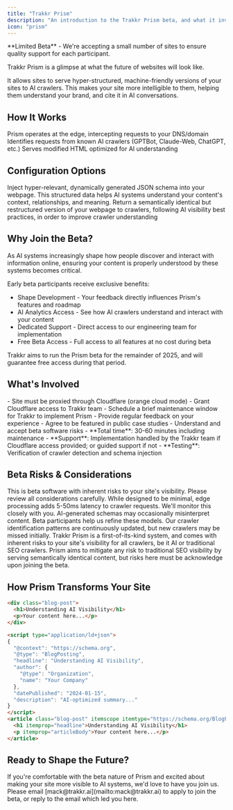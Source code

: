 ```yaml
---
title: "Trakkr Prism"
description: "An introduction to the Trakkr Prism beta, and what it involves."
icon: "prism"
---
```


<Note>
  **Limited Beta** - We're accepting a small number of sites to ensure quality support for each participant.
</Note>

Trakkr Prism is a glimpse at what the future of websites will look like.

It allows sites to serve hyper-structured, machine-friendly versions of your sites to AI crawlers. This makes your site more intelligible to them, helping them understand your brand, and cite it in AI conversations.

## How It Works

<Steps>
  <Step title="Request Interception">
    Prism operates at the edge, intercepting requests to your DNS/domain
  </Step>
  <Step title="Crawler Detection">
    Identifies requests from known AI crawlers (GPTBot, Claude-Web, ChatGPT, etc.)
  </Step>
  <Step title="Content Optimization">
    Serves modified HTML optimized for AI understanding
  </Step>
</Steps>

## Configuration Options

<CardGroup cols={2}>
  <Card title="JSON-LD Schema" icon="code" color="#0d9373">
    Inject hyper-relevant, dynamically generated JSON schema into your webpage. This structured data helps AI systems understand your content's context, relationships, and meaning.
  </Card>
  <Card title="HTML Rewriter" icon="file-code" color="#0d9373">
    Return a semantically identical but restructured version of your webpage to crawlers, following AI visibility best practices, in order to improve crawler understanding
  </Card>
</CardGroup>

## Why Join the Beta?

As AI systems increasingly shape how people discover and interact with information online, ensuring your content is properly understood by these systems becomes critical.

Early beta participants receive exclusive benefits:

- Shape Development - Your feedback directly influences Prism's features and roadmap 
- AI Analytics Access - See how AI crawlers understand and interact with your content 
- Dedicated Support - Direct access to our engineering team for implementation 
- Free Beta Access - Full access to all features at no cost during beta

<Tip>
  Trakkr aims to run the Prism beta for the remainder of 2025, and will guarantee free access during that period.
</Tip>

## What's Involved

<AccordionGroup>
  <Accordion title="Technical Requirements" icon="server">
    - Site must be proxied through Cloudflare (orange cloud mode)
    - Grant Cloudflare access to Trakkr team
    - Schedule a brief maintenance window for Trakkr to implement Prism
  </Accordion>
  <Accordion title="Participation Commitments" icon="handshake">
    - Provide regular feedback on your experience
    - Agree to be featured in public case studies
    - Understand and accept beta software risks
  </Accordion>
  <Accordion title="Setup Process" icon="rocket">
    - **Total time**: 30-60 minutes including maintenance
    - **Support**: Implementation handled by the Trakkr team if Cloudflare access provided; or guided support if not
    - **Testing**: Verification of crawler detection and schema injection
  </Accordion>
</AccordionGroup>

## Beta Risks & Considerations

<Warning>
  This is beta software with inherent risks to your site's visibility. Please review all considerations carefully.
</Warning>

<AccordionGroup>
  <Accordion title="Performance Impact" icon="gauge">
    While designed to be minimal, edge processing adds 5-50ms latency to crawler requests. We'll monitor this closely with you.
  </Accordion>
  <Accordion title="Schema Accuracy" icon="brain">
    AI-generated schemas may occasionally misinterpret content. Beta participants help us refine these models.
  </Accordion>
  <Accordion title="Crawler Detection" icon="robot">
    Our crawler identification patterns are continuously updated, but new crawlers may be missed initially.
  </Accordion>
  <Accordion title="Your Site's Visibility" icon="flask">
    Trakkr Prism is a first-of-its-kind system, and comes with inherent risks to your site's visibility for all crawlers, be it AI or traditional SEO crawlers. Prism aims to mitigate any risk to traditional SEO visibility by serving semantically identical content, but risks here must be acknowledge upon joining the beta.
  </Accordion>
</AccordionGroup>

## How Prism Transforms Your Site

<CodeGroup>

```html Original HTML
<div class="blog-post">
  <h1>Understanding AI Visibility</h1>
  <p>Your content here...</p>
</div>
```


```html With Prism
<script type="application/ld+json">
{
  "@context": "https://schema.org",
  "@type": "BlogPosting",
  "headline": "Understanding AI Visibility",
  "author": {
    "@type": "Organization",
    "name": "Your Company"
  },
  "datePublished": "2024-01-15",
  "description": "AI-optimized summary..."
}
</script>
<article class="blog-post" itemscope itemtype="https://schema.org/BlogPosting">
  <h1 itemprop="headline">Understanding AI Visibility</h1>
  <p itemprop="articleBody">Your content here...</p>
</article>
```

</CodeGroup>

## Ready to Shape the Future?

<Card title="Apply for Beta Access" icon="rocket" href="/beta-apply">
  If you're comfortable with the beta nature of Prism and excited about making your site more visible to AI systems, we'd love to have you join us.

  <Info>
    Please email [mack@trakkr.ai](mailto:mack@trakkr.ai) to apply to join the beta, or reply to the email which led you here.
  </Info>
</Card>